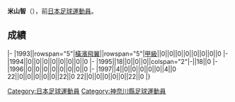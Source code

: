 {{Infobox football biography
|name=米山智
|image=
|fullname=米山智
|birth_date={{Birth date and age|1974|6|27}}
|cityofbirth=[[神奈川縣|神奈川縣]]
|countryofbirth=[[日本|日本]]
|position=[[中场|中场]]
|currentclub=
|years=1993-1997
|clubs=[[橫濱飛翼|橫濱飛翼]]
|caps(goals)=
|nationalyears=
|nationalteam=
|nationalcaps(goals)=
}}
'''米山智'''（{{Bd|1974年|6月27日||}}），前[[日本|日本]][[足球|足球]][[運動員|運動員]]。

==成績==
{{Football player club statistics 1|YYN}}
{{Football player club statistics 2|JPN|YYN}}
|-
|1993||rowspan="5"|[[橫濱飛翼|橫濱飛翼]]||rowspan="5"|[[日本職業足球甲級聯賽|甲級]]||0||0||0||0||0||0||0||0
|-
|1994||0||0||0||0||0||0||0||0
|-
|1995||18||0||0||0||colspan="2"|-||18||0
|-
|1996||0||0||0||0||0||0||0||0
|-
|1997||4||0||0||0||0||0||4||0
{{Football player club statistics 3|1|JPN}}22||0||0||0||0||0||22||0
{{Football player club statistics 5}}22||0||0||0||0||0||22||0
|}

{{Japan-sport-bio-stub}}
{{Soccer-player-stub}}
[[Category:日本足球運動員|Category:日本足球運動員]]
[[Category:神奈川縣足球運動員|Category:神奈川縣足球運動員]]